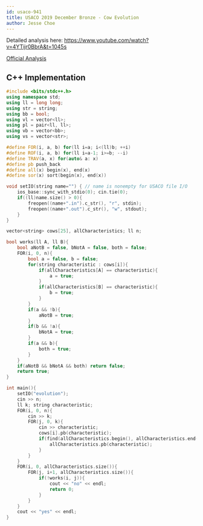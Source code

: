 ```yaml
---
id: usaco-941
title: USACO 2019 December Bronze - Cow Evolution
author: Jesse Choe
---
```


Detailed analysis here: https://www.youtube.com/watch?v=4YTijr0BbrA&t=1045s

[Official Analysis](http://www.usaco.org/current/data/sol_evolution_bronze_open19.html)

<LanguageSection>
<CPPSection>

## C++ Implementation

```cpp
#include <bits/stdc++.h>
using namespace std;
using ll = long long;
using str = string;
using bb = bool;
using vl = vector<ll>;
using pl = pair<ll, ll>;
using vb = vector<bb>;
using vs = vector<str>;

#define FOR(i, a, b) for(ll i=a; i<(ll)b; ++i)
#define ROF(i, a, b) for(ll i=a-1; i>=b; --i)
#define TRAV(a, x) for(auto& a: x)
#define pb push_back
#define all(x) begin(x), end(x)
#define sor(x) sort(begin(x), end(x))

void setIO(string name="") { // name is nonempty for USACO file I/O
    ios_base::sync_with_stdio(0); cin.tie(0); 
    if((ll)name.size() > 0){
        freopen((name+".in").c_str(), "r", stdin);
        freopen((name+".out").c_str(), "w", stdout);
    }
}

vector<string> cows[25], allCharacteristics; ll n;

bool works(ll A, ll B){
	bool aNotB = false, bNotA = false, both = false;
	FOR(i, 0, n){
		bool a = false, b = false;
		for(string characteristic : cows[i]){
			if(allCharacteristics[A] == characteristic){
				a = true;
			}
			if(allCharacteristics[B] == characteristic){
				b = true;
			}
		}
		if(a && !b){
			aNotB = true;
		}
		if(b && !a){
			bNotA = true;
		}
		if(a && b){
			both = true;
		}
	}
	if(aNotB && bNotA && both) return false;
	return true;
}

int main(){
	setIO("evolution");
	cin >> n;
	ll k; string characteristic;
	FOR(i, 0, n){
		cin >> k;
		FOR(j, 0, k){
			cin >> characteristic;
			cows[i].pb(characteristic);
			if(find(allCharacteristics.begin(), allCharacteristics.end(), characteristic) == allCharacteristics.end()){
				allCharacteristics.pb(characteristic);
			}
		}
	}
	FOR(i, 0, allCharacteristics.size()){
		FOR(j, i+1, allCharacteristics.size()){
			if(!works(i, j)){
				cout << "no" << endl;
				return 0;
			}
		}
	}
	cout << "yes" << endl;
}

```

</CPPSection>
</LanguageSection>
